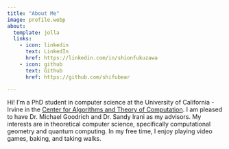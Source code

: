 ```yaml
---
title: "About Me"
image: profile.webp
about:
  template: jolla
  links:
    - icon: linkedin
      text: LinkedIn
      href: https://linkedin.com/in/shionfukuzawa
    - icon: github
      text: Github
      href: https://github.com/shifubear

---
```


Hi! I'm a PhD student in computer science at the University of California - Irvine in the [Center for Algorithms and Theory of Computation](https://www.ics.uci.edu/~theory/). I am pleased to have Dr. Michael Goodrich and Dr. Sandy Irani as my advisors. My interests are in theoretical computer science, specifically computational geometry and quantum computing. In my free time, I enjoy playing video games, baking, and taking walks.

